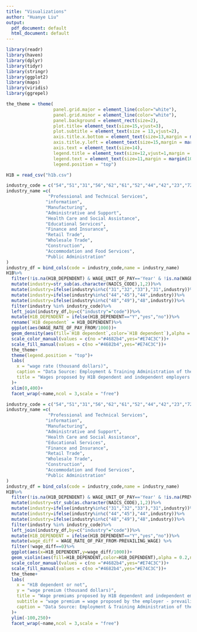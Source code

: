 ```yaml
---
title: "Visualizations"
author: "Huanye Liu"
output:
  pdf_document: default
  html_document: default
---
```



```r
library(readr)
library(haven)
library(dplyr)
library(tidyr)
library(stringr)
library(ggplot2)
library(maps)
library(viridis)
library(ggrepel)
```
```r
the_theme = theme(
                  panel.grid.major = element_line(color="white"),
                  panel.grid.minor = element_line(color="white"),
                  panel.background = element_rect(size=2),
                  plot.title= element_text(size=15,vjust=3),
                  plot.subtitle = element_text(size = 13,vjust=2),
                  axis.title.x.bottom = element_text(size=13,margin = margin(t=20,r=0,b=20,l=0)),
                  axis.title.y.left = element_text(size=15,margin = margin(t=0,r=30,b=0,l=20)),
                  axis.text = element_text(size=14),
                  legend.title = element_text(size=12,vjust=1,margin = margin(10,10,10,10)), 
                  legend.text = element_text(size=11,margin = margin(10,10,10,10)),
                  legend.position = "top")
```

```r
H1B = read_csv("h1b.csv")
```
```r
industry_code = c("54","51","31","56","62","61","52","44","42","23","72","92")
industry_name =c(
            	"Professional and Technical Services",
               "information",
               "Manufacturing",
               "Administrative and Support",
               "Health Care and Social Assistance",
               "Educational Services",
               "Finance and Insurance",
               "Retail Trade",
               "Wholesale Trade",
               "Construction",
               "Accommodation and Food Services",
               "Public Administration"
)
industry_df = bind_cols(code = industry_code,name = industry_name)
H1B%>%
  filter(!is.na(H1B_DEPENDENT) & WAGE_UNIT_OF_PAY=='Year' & !is.na(WAGE_RATE_OF_PAY_FROM)) %>%
  mutate(industry=str_sub(as.character(NAICS_CODE),1,2))%>%
  mutate(industry=ifelse(industry%in%c("31","32","33"),"31",industry))%>%
  mutate(industry=ifelse(industry%in%c("44","45"),"44",industry))%>%
  mutate(industry=ifelse(industry%in%c("48","49"),"48",industry))%>%
  filter(industry %in% industry_code)%>%
  left_join(industry_df,by=c("industry"="code"))%>%
  mutate(H1B_DEPENDENT = ifelse(H1B_DEPENDENT=="Y","yes","no"))%>%
  rename(`H1B dependent` = H1B_DEPENDENT)%>%
  ggplot(aes(WAGE_RATE_OF_PAY_FROM/1000))+
  geom_density(aes(fill=`H1B dependent`,color=`H1B dependent`),alpha = 0.2,na.rm=T)+
  scale_color_manual(values = c(no ="#4682b4",yes="#E74C3C"))+
  scale_fill_manual(values = c(no ="#4682b4",yes="#E74C3C"))+
  the_theme+
  theme(legend.position = "top")+
  labs(
    x = "wage rate (thousand dollars)",
    caption = "Data Source: Employment & Training Administration of the U.S. Department of Labor\n\n\n\n\n",
    title = "Wages proposed by H1B dependent and independent employers from 12 industries in 2017"
  )+
  xlim(0,400)+
  facet_wrap(~name,ncol = 3,scale = "free")
```
              

\pagebreak    
             
               
```r
industry_code = c("54","51","31","56","62","61","52","44","42","23","72","92")
industry_name =c(
            	"Professional and Technical Services",
               "information",
               "Manufacturing",
               "Administrative and Support",
               "Health Care and Social Assistance",
               "Educational Services",
               "Finance and Insurance",
               "Retail Trade",
               "Wholesale Trade",
               "Construction",
               "Accommodation and Food Services",
               "Public Administration"
)
industry_df = bind_cols(code = industry_code,name = industry_name)
H1B%>%
  filter(!is.na(H1B_DEPENDENT) & WAGE_UNIT_OF_PAY=='Year' & !is.na(PREVAILING_WAGE)&!is.na(WAGE_RATE_OF_PAY_FROM)) %>%
  mutate(industry=str_sub(as.character(NAICS_CODE),1,2))%>%
  mutate(industry=ifelse(industry%in%c("31","32","33"),"31",industry))%>%
  mutate(industry=ifelse(industry%in%c("44","45"),"44",industry))%>%
  mutate(industry=ifelse(industry%in%c("48","49"),"48",industry))%>%
  filter(industry %in% industry_code)%>%
  left_join(industry_df,by=c("industry"="code"))%>%
  mutate(H1B_DEPENDENT = ifelse(H1B_DEPENDENT=="Y","yes","no"))%>%
  mutate(wage_diff = WAGE_RATE_OF_PAY_FROM-PREVAILING_WAGE) %>%
  filter(!wage_diff==0)%>%
  ggplot(aes(x=H1B_DEPENDENT,y=wage_diff/1000))+
  geom_violin(aes(fill=H1B_DEPENDENT,color=H1B_DEPENDENT),alpha = 0.2,na.rm=T,show.legend = F)+
  scale_color_manual(values = c(no ="#4682b4",yes="#E74C3C"))+
  scale_fill_manual(values = c(no ="#4682b4",yes="#E74C3C"))+
  the_theme+
  labs(
    x = "H1B dependent or not",
    y = "wage premium (thousand dollars)",
    title = "Wage premiums proposed by H1B dependent and independent employers from 12 industries in 2017",
    subtitle = "wage premium = wage proposed by the employer - prevailing wage\n",
    caption = "Data Source: Employment & Training Administration of the U.S. Department of Labor"
  )+
  ylim(-100,250)+
  facet_wrap(~name,ncol = 3,scale = "free")
```
        

        

